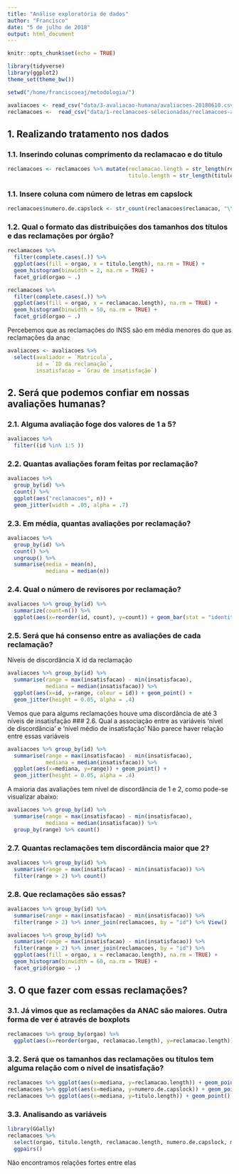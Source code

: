 ```yaml
---
title: "Análise exploratória de dados"
author: "Francisco"
date: "5 de julho de 2018"
output: html_document
---
```


```r
knitr::opts_chunk$set(echo = TRUE)

library(tidyverse)
library(ggplot2)
theme_set(theme_bw())
```

```r
setwd("/home/franciscoeaj/metodologia/")

avaliacoes <- read_csv("data/3-avaliacao-humana/avaliacoes-20180610.csv")
reclamacoes <-  read_csv("data/1-reclamacoes-selecionadas/reclamacoes-avaliadas.csv")
```

## 1. Realizando tratamento nos dados
### 1.1. Inserindo colunas comprimento da reclamacao e do titulo
```r
reclamacoes <- reclamacoes %>% mutate(reclamacao.length = str_length(reclamacao),
                                      titulo.length = str_length(titulo))
```

### 1.1. Insere coluna com número de letras em capslock
```r
reclamacoes$numero.de.capslock <- str_count(reclamacoes$reclamacao, "\\b[A-Z]{2,}\\b")
```

### 1.2. Qual o formato das distribuições dos tamanhos dos títulos e das reclamações por órgão?
```r
reclamacoes %>% 
  filter(complete.cases(.)) %>% 
  ggplot(aes(fill = orgao, x = titulo.length), na.rm = TRUE) + 
  geom_histogram(binwidth = 2, na.rm = TRUE) + 
  facet_grid(orgao ~ .)

reclamacoes %>% 
  filter(complete.cases(.)) %>% 
  ggplot(aes(fill = orgao, x = reclamacao.length), na.rm = TRUE) + 
  geom_histogram(binwidth = 50, na.rm = TRUE) + 
  facet_grid(orgao ~ .)
```
Percebemos que as reclamações do INSS são em média menores do que as reclamações da anac

```r
avaliacoes <- avaliacoes %>% 
  select(avaliador = `Matricula`, 
         id = `ID da reclamação`, 
         insatisfacao = `Grau de insatisfação`)
```

## 2. Será que podemos confiar em nossas avaliações humanas?

### 2.1. Alguma avaliação foge dos valores de 1 a 5?
```r
avaliacoes %>% 
  filter((id %in% 1:5 ))
```

### 2.2. Quantas avaliações foram feitas por reclamação?
```r
avaliacoes %>% 
  group_by(id) %>% 
  count() %>% 
  ggplot(aes("reclamacoes", n)) + 
  geom_jitter(width = .05, alpha = .7)
```

### 2.3. Em média, quantas avaliações por reclamação?
```r
avaliacoes %>% 
  group_by(id) %>% 
  count() %>%
  ungroup() %>% 
  summarise(media = mean(n), 
            mediana = median(n))
```

### 2.4. Qual o número de revisores por reclamação?
```r
avaliacoes %>% group_by(id) %>% 
  summarize(count=n()) %>% 
  ggplot(aes(x=reorder(id, count), y=count)) + geom_bar(stat = "identity")
```

### 2.5. Será que há consenso entre as avaliações de cada reclamação?
Níveis de discordância X id da reclamação
```r
avaliacoes %>% group_by(id) %>% 
  summarise(range = max(insatisfacao) - min(insatisfacao),
            mediana = median(insatisfacao)) %>% 
  ggplot(aes(x=id, y=range, colour = id)) + geom_point() +
  geom_jitter(height = 0.05, alpha = .4)
```

Vemos que para algums reclamações houve uma discordância de até 3 níveis de insatisfação
### 2.6. Qual a associação entre as variáveis 'nível de discordãncia' e 'nível médio de insatisfação'
Não parece haver relação entre essas variáveis
```r
avaliacoes %>% group_by(id) %>% 
  summarise(range = max(insatisfacao) - min(insatisfacao),
            mediana = median(insatisfacao)) %>% 
  ggplot(aes(x=mediana, y=range)) + geom_point() +
  geom_jitter(height = 0.05, alpha = .4)
```

A maioria das avaliações tem nível de discordância de 1 e 2, como pode-se visualizar abaixo:
```r
avaliacoes %>% group_by(id) %>% 
  summarise(range = max(insatisfacao) - min(insatisfacao),
            mediana = median(insatisfacao)) %>% 
  group_by(range) %>% count()
```

### 2.7. Quantas reclamações tem discordância maior que 2?
```r
avaliacoes %>% group_by(id) %>% 
  summarise(range = max(insatisfacao) - min(insatisfacao)) %>% 
  filter(range > 2) %>% count()
```

### 2.8. Que reclamações são essas?
```r
avaliacoes %>% group_by(id) %>% 
  summarise(range = max(insatisfacao) - min(insatisfacao)) %>% 
  filter(range > 2) %>% inner_join(reclamacoes, by = "id") %>% View()

avaliacoes %>% group_by(id) %>% 
  summarise(range = max(insatisfacao) - min(insatisfacao)) %>% 
  filter(range > 2) %>% inner_join(reclamacoes, by = "id") %>% 
  ggplot(aes(fill = orgao, x = reclamacao.length), na.rm = TRUE) + 
  geom_histogram(binwidth = 60, na.rm = TRUE) + 
  facet_grid(orgao ~ .)
```

## 3. O que fazer com essas reclamações?

### 3.1. Já vimos que as reclamações da ANAC são maiores. Outra forma de ver é através de boxplots
```r
reclamacoes %>% group_by(orgao) %>% 
  ggplot(aes(x=reorder(orgao, reclamacao.length), y=reclamacao.length)) + geom_boxplot()
```

### 3.2. Será que os tamanhos das reclamações ou títulos tem alguma relação com o nível de insatisfação?
```r
reclamacoes %>% ggplot(aes(x=mediana, y=reclamacao.length)) + geom_point()
reclamacoes %>% ggplot(aes(x=mediana, y=numero.de.capslock)) + geom_point()
reclamacoes %>% ggplot(aes(x=mediana, y=titulo.length)) + geom_point()
```

### 3.3. Analisando as variáveis
```r
library(GGally)
reclamacoes %>% 
  select(orgao, titulo.length, reclamacao.length, numero.de.capslock, mediana) %>% 
  ggpairs()
```
Não encontramos relações fortes entre elas